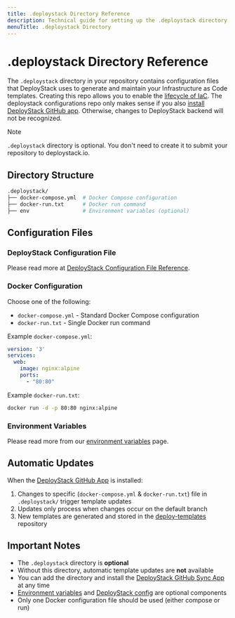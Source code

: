 ```yaml
---
title: .deploystack Directory Reference
description: Technical guide for setting up the .deploystack directory to manage Infrastructure as Code template generation and updates across your repository.
menuTitle: .deploystack Directory
---
```


# .deploystack Directory Reference

The `.deploystack` directory in your repository contains configuration files that DeployStack uses to generate and maintain your Infrastructure as Code templates. Creating this repo allows you to enable the [lifecycle of IaC](/docs/deploystack/iac-lifecycle.md). The deploystack configurations repo only makes sense if you also [install DeployStack GitHub app](/docs/deploystack/github-application.md). Otherwise, changes to DeployStack backend will not be recognized.

> [!NOTE]
> `.deploystack` directory is optional. You don't need to create it to submit your repository to deploystack.io.

## Directory Structure

```bash
.deploystack/
├── docker-compose.yml  # Docker Compose configuration
├── docker-run.txt      # Docker run command
├── env                 # Environment variables (optional)
```

## Configuration Files

### DeployStack Configuration File

Please read more at [DeployStack Configuration File Reference](/docs/deploystack/deploystack-config-file.md).

### Docker Configuration

Choose one of the following:

- `docker-compose.yml` - Standard Docker Compose configuration
- `docker-run.txt` - Single Docker run command

Example `docker-compose.yml`:

```yaml
version: '3'
services:
  web:
    image: nginx:alpine
    ports:
      - "80:80"
```

Example `docker-run.txt`:

```bash
docker run -d -p 80:80 nginx:alpine
```

### Environment Variables

Please read more from our [environment variables](/docs/deploystack/docker-environment-variables.md) page.

## Automatic Updates

When the [DeployStack GitHub App](/docs/deploystack/github-application.md) is installed:

1. Changes to specific (`docker-compose.yml` & `docker-run.txt`) file in `.deploystack/` trigger template updates
2. Updates only process when changes occur on the default branch
3. New templates are generated and stored in the [deploy-templates](https://github.com/deploystackio/deploy-templates) repository

## Important Notes

- The `.deploystack` directory is **optional**
- Without this directory, automatic template updates are **not** available
- You can add the directory and install the [DeployStack GitHub Sync App](/docs/deploystack/github-application.md) at any time
- [Environment variables](/docs/deploystack/docker-environment-variables.md) and [DeployStack config](/docs/deploystack/deploystack-config-file.md) are optional components
- Only one Docker configuration file should be used (either compose or run)
